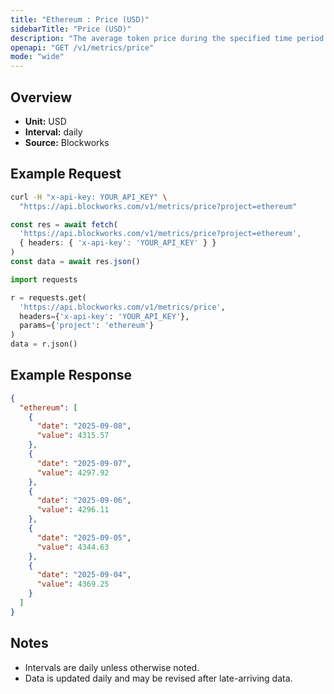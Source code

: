 ```yaml
---
title: "Ethereum : Price (USD)"
sidebarTitle: "Price (USD)"
description: "The average token price during the specified time period for the native asset of that chain."
openapi: "GET /v1/metrics/price"
mode: "wide"
---
```


## Overview

- **Unit:** USD
- **Interval:** daily
- **Source:** Blockworks

## Example Request

<CodeGroup>

```bash cURL
curl -H "x-api-key: YOUR_API_KEY" \
  "https://api.blockworks.com/v1/metrics/price?project=ethereum"
```

```typescript TypeScript
const res = await fetch(
  'https://api.blockworks.com/v1/metrics/price?project=ethereum',
  { headers: { 'x-api-key': 'YOUR_API_KEY' } }
)
const data = await res.json()
```

```python Python
import requests

r = requests.get(
  'https://api.blockworks.com/v1/metrics/price',
  headers={'x-api-key': 'YOUR_API_KEY'},
  params={'project': 'ethereum'}
)
data = r.json()
```

</CodeGroup>

## Example Response

```json
{
  "ethereum": [
    {
      "date": "2025-09-08",
      "value": 4315.57
    },
    {
      "date": "2025-09-07",
      "value": 4297.92
    },
    {
      "date": "2025-09-06",
      "value": 4296.11
    },
    {
      "date": "2025-09-05",
      "value": 4344.63
    },
    {
      "date": "2025-09-04",
      "value": 4369.25
    }
  ]
}
```

## Notes
- Intervals are daily unless otherwise noted.
- Data is updated daily and may be revised after late-arriving data.
